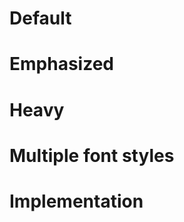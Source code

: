 

<div style={{padding: '1rem 3.75rem 3.75rem', backgroundColor: '#f1f2f8'}}>

# Default

<IOSComponentScreenshots 
  lightMode="../../../../../backpack-ios/screenshots/iPhone 8-label___default_lm.png" 
  darkMode="../../../../../backpack-ios/screenshots/iPhone 8-label___default_dm.png" 
  altText="iOS default text" />

# Emphasized

<IOSComponentScreenshots 
  lightMode="../../../../../backpack-ios/screenshots/iPhone 8-label___emphasized_lm.png" 
  darkMode="../../../../../backpack-ios/screenshots/iPhone 8-label___emphasized_dm.png" 
  altText="iOS emphasized text" />

# Heavy

<IOSComponentScreenshots 
  lightMode="../../../../../backpack-ios/screenshots/iPhone 8-label___heavy_lm.png" 
  darkMode="../../../../../backpack-ios/screenshots/iPhone 8-label___heavy_dm.png" 
  altText="iOS heavy text" />

# Multiple font styles

<IOSComponentScreenshots 
  lightMode="../../../../../backpack-ios/screenshots/iPhone 8-label___multiple-font-styles_lm.png" 
  darkMode="../../../../../backpack-ios/screenshots/iPhone 8-label___multiple-font-styles_dm.png" 
  altText="iOS text with multiple font styles" />

# Implementation

<Readme readme={readme} />

</div>
